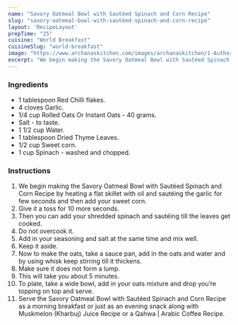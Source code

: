 ---
name: "Savory Oatmeal Bowl with Sautéed Spinach and Corn Recipe"
slug: "savory-oatmeal-bowl-with-sautéed-spinach-and-corn-recipe"
layout: 'RecipeLayout'
prepTime: "25"
cuisine: "World Breakfast"
cuisineSlug: "world-breakfast"
image: "https://www.archanaskitchen.com/images/archanaskitchen/1-Author/sibyl_sunitha/Savory_Oatmeal_Bowl_with_Sauted_Spinach_and_Corn_Recipe_.jpg"
excerpt: "We begin making the Savory Oatmeal Bowl with Sautéed Spinach and Corn Recipe by heating a flat skillet with oil and sautéing the garlic for few seconds and then add your sweet corn"
---

### Ingredients

- 1 tablespoon Red Chilli flakes.
- 4 cloves Garlic.
- 1/4 cup Rolled Oats Or Instant Oats - 40 grams.
- Salt - to taste.
- 1 1/2 cup Water.
- 1 tablespoon Dried Thyme Leaves.
- 1/2 cup Sweet corn.
- 1 cup Spinach - washed and chopped.

### Instructions

1. We begin making the Savory Oatmeal Bowl with Sautéed Spinach and Corn Recipe by heating a flat skillet with oil and sautéing the garlic for few seconds and then add your sweet corn.
1. Give it a toss for 10 more seconds.
1. Then you can add your shredded spinach and sautéing till the leaves get cooked.
1. Do not overcook it.
1. Add in your seasoning and salt at the same time and mix well.
1. Keep it aside.
1. Now to make the oats, take a sauce pan, add in the oats and water and by using whisk keep stirring till it thickens.
1. Make sure it does not form a lump.
1. This will take you about 5 minutes.
1. To plate, take a wide bowl, add in your oats mixture and drop you’re topping on top and serve.
1. Serve the Savory Oatmeal Bowl with Sautéed Spinach and Corn Recipe as a morning breakfast or just as an evening snack along with Muskmelon (Kharbuj) Juice Recipe or a Qahwa | Arabic Coffee Recipe.
